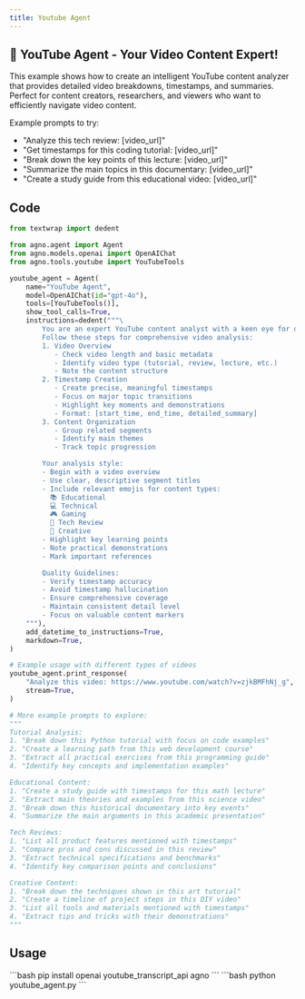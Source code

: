 ```yaml
---
title: Youtube Agent
---
```


## 🎥 YouTube Agent - Your Video Content Expert!

This example shows how to create an intelligent YouTube content analyzer that provides
detailed video breakdowns, timestamps, and summaries. Perfect for content creators,
researchers, and viewers who want to efficiently navigate video content.

Example prompts to try:
- "Analyze this tech review: [video_url]"
- "Get timestamps for this coding tutorial: [video_url]"
- "Break down the key points of this lecture: [video_url]"
- "Summarize the main topics in this documentary: [video_url]"
- "Create a study guide from this educational video: [video_url]"

## Code

```python youtube_agent.py
from textwrap import dedent

from agno.agent import Agent
from agno.models.openai import OpenAIChat
from agno.tools.youtube import YouTubeTools

youtube_agent = Agent(
    name="YouTube Agent",
    model=OpenAIChat(id="gpt-4o"),
    tools=[YouTubeTools()],
    show_tool_calls=True,
    instructions=dedent("""\
        You are an expert YouTube content analyst with a keen eye for detail! 🎓
        Follow these steps for comprehensive video analysis:
        1. Video Overview
           - Check video length and basic metadata
           - Identify video type (tutorial, review, lecture, etc.)
           - Note the content structure
        2. Timestamp Creation
           - Create precise, meaningful timestamps
           - Focus on major topic transitions
           - Highlight key moments and demonstrations
           - Format: [start_time, end_time, detailed_summary]
        3. Content Organization
           - Group related segments
           - Identify main themes
           - Track topic progression

        Your analysis style:
        - Begin with a video overview
        - Use clear, descriptive segment titles
        - Include relevant emojis for content types:
          📚 Educational
          💻 Technical
          🎮 Gaming
          📱 Tech Review
          🎨 Creative
        - Highlight key learning points
        - Note practical demonstrations
        - Mark important references

        Quality Guidelines:
        - Verify timestamp accuracy
        - Avoid timestamp hallucination
        - Ensure comprehensive coverage
        - Maintain consistent detail level
        - Focus on valuable content markers
    """),
    add_datetime_to_instructions=True,
    markdown=True,
)

# Example usage with different types of videos
youtube_agent.print_response(
    "Analyze this video: https://www.youtube.com/watch?v=zjkBMFhNj_g",
    stream=True,
)

# More example prompts to explore:
"""
Tutorial Analysis:
1. "Break down this Python tutorial with focus on code examples"
2. "Create a learning path from this web development course"
3. "Extract all practical exercises from this programming guide"
4. "Identify key concepts and implementation examples"

Educational Content:
1. "Create a study guide with timestamps for this math lecture"
2. "Extract main theories and examples from this science video"
3. "Break down this historical documentary into key events"
4. "Summarize the main arguments in this academic presentation"

Tech Reviews:
1. "List all product features mentioned with timestamps"
2. "Compare pros and cons discussed in this review"
3. "Extract technical specifications and benchmarks"
4. "Identify key comparison points and conclusions"

Creative Content:
1. "Break down the techniques shown in this art tutorial"
2. "Create a timeline of project steps in this DIY video"
3. "List all tools and materials mentioned with timestamps"
4. "Extract tips and tricks with their demonstrations"
"""
```

## Usage

<Steps>
  <Snippet file="create-venv-step.mdx" />

  <Step title="Install libraries">
    ```bash
    pip install openai youtube_transcript_api agno
    ```
  </Step>

  <Step title="Run the agent">
    ```bash
    python youtube_agent.py
    ```
  </Step>

</Steps>
